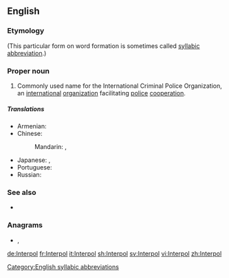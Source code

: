 ==English==

===Etymology===
{{blend|international|police|lang=en}} (This particular form on word formation is sometimes called [[syllabic abbreviation]].)

===Proper noun===
{{en-proper noun}}

# Commonly used name for the International Criminal Police Organization, an [[international]] [[organization]] facilitating [[police]] [[cooperation]].

=====Translations=====
{{trans-top|the International Criminal Police Organization}}
* Armenian: {{t|hy|Ինտերպոլ}}
* Chinese:
*: Mandarin: {{t+|cmn|國際刑警組織|sc=Hani}}, {{t|cmn|国际刑警组织|tr=guójì xíngjǐng zǔzhī|sc=Hani}}
{{trans-mid}}
* Japanese: {{t|ja|インターポール|tr=Intāpōru|sc=Jpan}}, {{t|ja|国際刑事警察機構|tr=こくさいけいじけいさつきこう, kokusai keiji keisatsu kikō|sc=Jpan}}
* Portuguese: {{t|pt|Organização Internacional de Polícia Criminal}}
* Russian: {{t+|ru|Интерпо́л|m}}
{{trans-bottom}}

===See also===
* {{pedia}}

===Anagrams===
* {{l|en|Ternopil}}, {{l|en|terpinol}}

[[Category:English syllabic abbreviations]]

[[de:Interpol]]
[[fr:Interpol]]
[[it:Interpol]]
[[sh:Interpol]]
[[sv:Interpol]]
[[vi:Interpol]]
[[zh:Interpol]]
